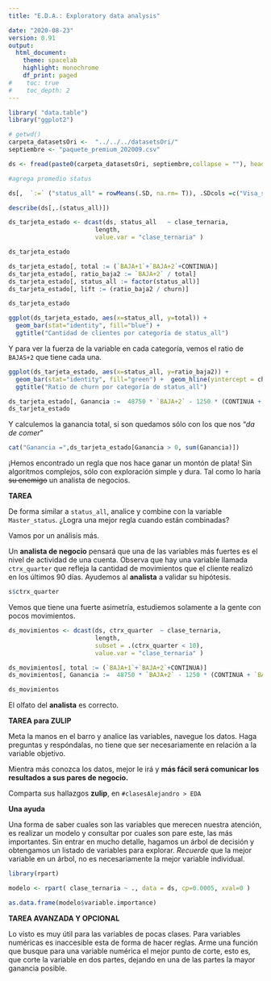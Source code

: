 ```yaml
---
title: "E.D.A.: Exploratory data analysis"

date: "2020-08-23"
version: 0.91 
output: 
  html_document:
    theme: spacelab
    highlight: monochrome
    df_print: paged
#    toc: true
#    toc_depth: 2
---
```


```r
library( "data.table")
library("ggplot2")

```


```r
# getwd()
carpeta_datasetsOri <-  "../../../datasetsOri/"
septiembre <- "paquete_premium_202009.csv"

```


```r

ds <- fread(paste0(carpeta_datasetsOri, septiembre,collapse = ""), header=TRUE, showProgress = FALSE)

```


```r
#agrega promedio status

ds[,  `:=` ("status_all" = rowMeans(.SD, na.rm= T)), .SDcols =c("Visa_status","Master_status")   ]

describe(ds[,.(status_all)])

ds_tarjeta_estado <- dcast(ds, status_all   ~ clase_ternaria, 
                        length, 
                        value.var = "clase_ternaria" )

ds_tarjeta_estado

```


```r
ds_tarjeta_estado[, total := (`BAJA+1`+`BAJA+2`+CONTINUA)]
ds_tarjeta_estado[, ratio_baja2 := `BAJA+2` / total]
ds_tarjeta_estado[, status_all := factor(status_all)]
ds_tarjeta_estado[, lift := (ratio_baja2 / churn)]

ds_tarjeta_estado
```



```r
ggplot(ds_tarjeta_estado, aes(x=status_all, y=total)) +
  geom_bar(stat="identity", fill="blue") + 
  ggtitle("Cantidad de clientes por categoría de status_all")
```

Y para ver la fuerza de la variable en cada categoría, vemos el ratio de `BAJAS+2` que tiene cada una.

```r

ggplot(ds_tarjeta_estado, aes(x=status_all, y=ratio_baja2)) +
  geom_bar(stat="identity", fill="green") +  geom_hline(yintercept = churn, color="black") + 
  ggtitle("Ratio de churn por categoría de status_all")


```

```r

ds_tarjeta_estado[, Ganancia :=  48750 * `BAJA+2` - 1250 * (CONTINUA + `BAJA+1`) ]
ds_tarjeta_estado

```

Y calculemos la ganancia total, si son quedamos sólo con los que nos "*da de comer*"

```r

cat("Ganancia =",ds_tarjeta_estado[Ganancia > 0, sum(Ganancia)])

```

¡Hemos encontrado un regla que nos hace ganar un montón de plata! Sin algoritmos complejos, sólo con exploración simple y dura. Tal como lo haría ~~su enemigo~~ un analista de negocios.

::: {.tarea}
**TAREA**

De forma similar a `status_all`, analice y combine con la variable `Master_status`. ¿Logra una mejor regla cuando están combinadas?
:::

Vamos por un análisis más.

Un **analista de negocio** pensará que una de las variables más fuertes es el nivel de actividad de una cuenta. Observa que hay una variable llamada `ctrx_quarter` que refleja la cantidad de movimientos que el cliente realizó en los últimos 90 días. Ayudemos al **analista** a validar su hipótesis.

```r
s$ctrx_quarter
```

Vemos que tiene una fuerte asimetría, estudiemos solamente a la gente con pocos movimientos.

```r

ds_movimientos <- dcast(ds, ctrx_quarter  ~ clase_ternaria, 
                        length, 
                        subset = .(ctrx_quarter < 10),
                        value.var = "clase_ternaria" )

ds_movimientos[, total := (`BAJA+1`+`BAJA+2`+CONTINUA)]
ds_movimientos[, Ganancia :=  48750 * `BAJA+2` - 1250 * (CONTINUA + `BAJA+1`) ]

ds_movimientos
```

El olfato del **analista** es correcto.

::: {.tarea}
**TAREA para ZULIP**

Meta la manos en el barro y analice las variables, navegue los datos. Haga preguntas y respóndalas, no tiene que ser necesariamente en relación a la variable objetivo.

Mientra más conozca los datos, mejor le irá y **más fácil será comunicar los resultados a sus pares de negocio.**

Comparta sus hallazgos **zulip**, en `#clasesAlejandro > EDA`
:::

**Una ayuda**

Una forma de saber cuales son las variables que merecen nuestra atención, es realizar un modelo y consultar por cuales son pare este, las más importantes. Sin entrar en mucho detalle, hagamos un árbol de decisión y obtengamos un listado de variables para explorar. *Recuerde* que la mejor variable en un árbol, no es necesariamente la mejor variable individual.

```r
library(rpart)

modelo <- rpart( clase_ternaria ~ ., data = ds, cp=0.0005, xval=0 )

as.data.frame(modelo$variable.importance)
```

::: {.tarea}
**TAREA AVANZADA Y OPCIONAL**

Lo visto es muy útil para las variables de pocas clases. Para variables numéricas es inaccesible esta de forma de hacer reglas. Arme una función que busque para una variable numérica el mejor punto de corte, esto es, que corte la variable en dos partes, dejando en una de las partes la mayor ganancia posible.
:::
